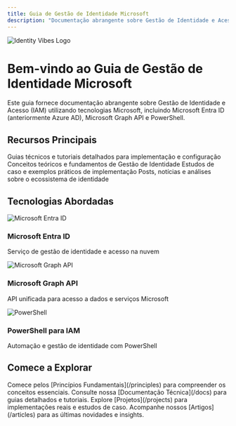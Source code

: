 ```yaml
---
title: Guia de Gestão de Identidade Microsoft
description: "Documentação abrangente sobre Gestão de Identidade e Acesso com tecnologias Microsoft"
---
```


<img 
  className="mx-auto max-w-sm" 
  src="/assets/images/logo-light.svg" 
  alt="Identity Vibes Logo" 
/>

# Bem-vindo ao Guia de Gestão de Identidade Microsoft

Este guia fornece documentação abrangente sobre Gestão de Identidade e Acesso (IAM) utilizando tecnologias Microsoft, incluindo Microsoft Entra ID (anteriormente Azure AD), Microsoft Graph API e PowerShell.

## Recursos Principais

<CardGroup cols={2}>
  <Card
    title="Documentação Técnica"
    icon="book-open"
    href="/docs"
  >
    Guias técnicos e tutoriais detalhados para implementação e configuração
  </Card>
  <Card
    title="Princípios Fundamentais"
    icon="compass"
    href="/principles"
  >
    Conceitos teóricos e fundamentos de Gestão de Identidade
  </Card>
  <Card
    title="Projetos e Implementações"
    icon="code"
    href="/projects"
  >
    Estudos de caso e exemplos práticos de implementação
  </Card>
  <Card
    title="Artigos e Insights"
    icon="newspaper"
    href="/articles"
  >
    Posts, notícias e análises sobre o ecossistema de identidade
  </Card>
</CardGroup>

## Tecnologias Abordadas

<div className="grid grid-cols-1 md:grid-cols-3 gap-4 mt-8">
  <div className="flex items-center p-4 rounded-lg border border-gray-200 dark:border-gray-800">
    <img src="/assets/icons/identity.svg" alt="Microsoft Entra ID" className="h-12 w-12 mr-4" />
    <div>
      <h3 className="font-semibold text-lg">Microsoft Entra ID</h3>
      <p className="text-sm text-gray-600 dark:text-gray-400">Serviço de gestão de identidade e acesso na nuvem</p>
    </div>
  </div>
  
  <div className="flex items-center p-4 rounded-lg border border-gray-200 dark:border-gray-800">
    <img src="/assets/icons/graph.svg" alt="Microsoft Graph API" className="h-12 w-12 mr-4" />
    <div>
      <h3 className="font-semibold text-lg">Microsoft Graph API</h3>
      <p className="text-sm text-gray-600 dark:text-gray-400">API unificada para acesso a dados e serviços Microsoft</p>
    </div>
  </div>
  
  <div className="flex items-center p-4 rounded-lg border border-gray-200 dark:border-gray-800">
    <img src="/assets/icons/powershell.svg" alt="PowerShell" className="h-12 w-12 mr-4" />
    <div>
      <h3 className="font-semibold text-lg">PowerShell para IAM</h3>
      <p className="text-sm text-gray-600 dark:text-gray-400">Automação e gestão de identidade com PowerShell</p>
    </div>
  </div>
</div>

## Comece a Explorar

<Steps>
  <Step title="Entenda os Conceitos">
    Comece pelos [Princípios Fundamentais](/principles) para compreender os conceitos essenciais.
  </Step>
  <Step title="Explore a Documentação">
    Consulte nossa [Documentação Técnica](/docs) para guias detalhados e tutoriais.
  </Step>
  <Step title="Veja Exemplos Práticos">
    Explore [Projetos](/projects) para implementações reais e estudos de caso.
  </Step>
  <Step title="Mantenha-se Atualizado">
    Acompanhe nossos [Artigos](/articles) para as últimas novidades e insights.
  </Step>
</Steps>

